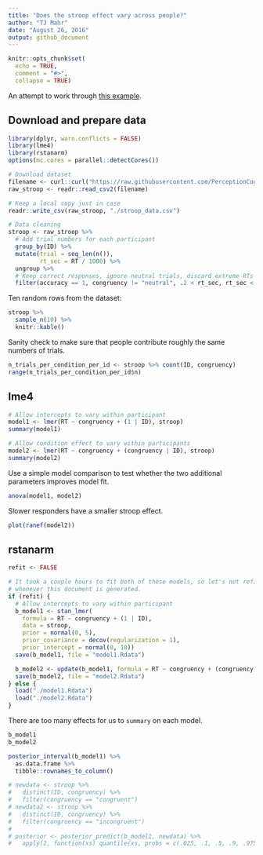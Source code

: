 ```yaml
---
title: "Does the stroop effect vary across people?"
author: "TJ Mahr"
date: "August 26, 2016"
output: github_document
---
```


```r
knitr::opts_chunk$set(
  echo = TRUE, 
  comment = "#>", 
  collapse = TRUE)
```

An attempt to work through [this example](https://jeffrouder.blogspot.com/2016/08/where-bayes-and-classical-inference.html).


## Download and prepare data

```r
library(dplyr, warn.conflicts = FALSE)
library(lme4)
library(rstanarm)
options(mc.cores = parallel::detectCores())

# Download dataset
filename <- curl::curl("https://raw.githubusercontent.com/PerceptionCognitionLab/data0/master/contexteffects/FlankerStroopSimon/LEF_stroop.csv")
raw_stroop <- readr::read_csv2(filename)

# Keep a local copy just in case
readr::write_csv(raw_stroop, "./stroop_data.csv")

# Data cleaning
stroop <- raw_stroop %>%
  # Add trial numbers for each participant
  group_by(ID) %>%
  mutate(trial = seq_len(n()),
         rt_sec = RT / 1000) %>%
  ungroup %>%
  # Keep correct responses, ignore neutral trials, discard extreme RTs
  filter(accuracy == 1, congruency != "neutral", .2 < rt_sec, rt_sec < 2)
```

Ten random rows from the dataset:

```r
stroop %>% 
  sample_n(10) %>% 
  knitr::kable()
```

Sanity check to make sure that people contribute roughly the same numbers of
trials.

```r
n_trials_per_condition_per_id <- stroop %>% count(ID, congruency)
range(n_trials_per_condition_per_id$n)
```


## lme4

```r
# Allow intercepts to vary within participant
model1 <- lmer(RT ~ congruency + (1 | ID), stroop)
summary(model1)

# Allow condition effect to vary within participants
model2 <- lmer(RT ~ congruency + (congruency | ID), stroop)
summary(model2)
```

Use a simple model comparison to test whether the two additional parameters
improves model fit.

```r
anova(model1, model2)
```

Slower responders have a smaller stroop effect.

```r
plot(ranef(model2))
```



## rstanarm

```r
refit <- FALSE

# It took a couple hours to fit both of these models, so let's not refit them
# whenever this document is generated.
if (refit) {
  # Allow intercepts to vary within participant
  b_model1 <- stan_lmer(
    formula = RT ~ congruency + (1 | ID),
    data = stroop,
    prior = normal(0, 5),
    prior_covariance = decov(regularization = 1),
    prior_intercept = normal(0, 10))
  save(b_model1, file = "model1.Rdata")

  b_model2 <- update(b_model1, formula = RT ~ congruency + (congruency | ID))
  save(b_model2, file = "model2.Rdata")
} else {
  load("./model1.Rdata")
  load("./model2.Rdata")
}

```

There are too many effects for us to `summary` on each model.

```r
b_model1
b_model2
```

```r
posterior_interval(b_model1) %>% 
  as.data.frame %>% 
  tibble::rownames_to_column()

# newdata <- stroop %>% 
#   distinct(ID, congruency) %>% 
#   filter(congruency == "congruent")
# newdata2 <- stroop %>% 
#   distinct(ID, congruency) %>% 
#   filter(congruency == "incongruent")
# 
# posterior <- posterior_predict(b_model1, newdata) %>% 
#   apply(2, function(xs) quantile(xs, probs = c(.025, .1, .5, .9, .975)))

```



